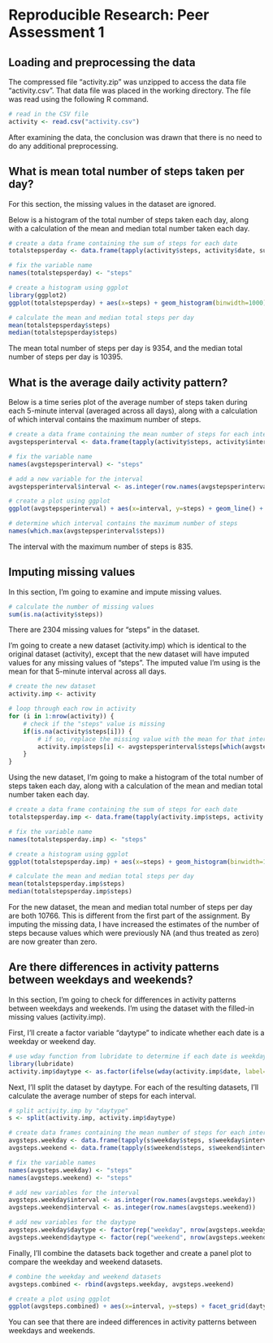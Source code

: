 # Reproducible Research: Peer Assessment 1

## Loading and preprocessing the data

The compressed file "activity.zip" was unzipped to access the data file "activity.csv". That data file was placed in the working directory. The file was read using the following R command.

```r
# read in the CSV file
activity <- read.csv("activity.csv")
```

After examining the data, the conclusion was drawn that there is no need to do any additional preprocessing.

## What is mean total number of steps taken per day?

For this section, the missing values in the dataset are ignored.

Below is a histogram of the total number of steps taken each day, along with a calculation of the mean and median total number taken each day.

```r
# create a data frame containing the sum of steps for each date
totalstepsperday <- data.frame(tapply(activity$steps, activity$date, sum, na.rm=TRUE))

# fix the variable name
names(totalstepsperday) <- "steps"

# create a histogram using ggplot
library(ggplot2)
ggplot(totalstepsperday) + aes(x=steps) + geom_histogram(binwidth=1000) + labs(title="Histogram of Total Number of Steps Per Day")

# calculate the mean and median total steps per day
mean(totalstepsperday$steps)
median(totalstepsperday$steps)
```

The mean total number of steps per day is 9354, and the median total number of steps per day is 10395.

## What is the average daily activity pattern?

Below is a time series plot of the average number of steps taken during each 5-minute interval (averaged across all days), along with a calculation of which interval contains the maximum number of steps.

```r
# create a data frame containing the mean number of steps for each interval
avgstepsperinterval <- data.frame(tapply(activity$steps, activity$interval, mean, na.rm=TRUE))

# fix the variable name
names(avgstepsperinterval) <- "steps"

# add a new variable for the interval
avgstepsperinterval$interval <- as.integer(row.names(avgstepsperinterval))

# create a plot using ggplot
ggplot(avgstepsperinterval) + aes(x=interval, y=steps) + geom_line() + labs(title="Time Series Plot of Average Number of Steps Per Interval")

# determine which interval contains the maximum number of steps
names(which.max(avgstepsperinterval$steps))
```

The interval with the maximum number of steps is 835.

## Imputing missing values

In this section, I'm going to examine and impute missing values.

```r
# calculate the number of missing values
sum(is.na(activity$steps))
```

There are 2304 missing values for "steps" in the dataset.

I'm going to create a new dataset (activity.imp) which is identical to the original dataset (activity), except that the new dataset will have imputed values for any missing values of "steps". The imputed value I'm using is the mean for that 5-minute interval across all days.

```r
# create the new dataset
activity.imp <- activity

# loop through each row in activity
for (i in 1:nrow(activity)) {
    # check if the "steps" value is missing
    if(is.na(activity$steps[i])) {
        # if so, replace the missing value with the mean for that interval
        activity.imp$steps[i] <- avgstepsperinterval$steps[which(avgstepsperinterval$interval==activity$interval[i])]
    }
}
```

Using the new dataset, I'm going to make a histogram of the total number of steps taken each day, along with a calculation of the mean and median total number taken each day.

```r
# create a data frame containing the sum of steps for each date
totalstepsperday.imp <- data.frame(tapply(activity.imp$steps, activity.imp$date, sum, na.rm=TRUE))

# fix the variable name
names(totalstepsperday.imp) <- "steps"

# create a histogram using ggplot
ggplot(totalstepsperday.imp) + aes(x=steps) + geom_histogram(binwidth=1000) + labs(title="Histogram of Total Number of Steps Per Day")

# calculate the mean and median total steps per day
mean(totalstepsperday.imp$steps)
median(totalstepsperday.imp$steps)
```

For the new dataset, the mean and median total number of steps per day are both 10766. This is different from the first part of the assignment. By imputing the missing data, I have increased the estimates of the number of steps because values which were previously NA (and thus treated as zero) are now greater than zero.

## Are there differences in activity patterns between weekdays and weekends?

In this section, I'm going to check for differences in activity patterns between weekdays and weekends. I'm using the dataset with the filled-in missing values (activity.imp).

First, I'll create a factor variable "daytype" to indicate whether each date is a weekday or weekend day.

```r
# use wday function from lubridate to determine if each date is weekday or weekend
library(lubridate)
activity.imp$daytype <- as.factor(ifelse(wday(activity.imp$date, label=TRUE) %in% c("Sat", "Sun"), "weekend", "weekday"))
```

Next, I'll split the dataset by daytype. For each of the resulting datasets, I'll calculate the average number of steps for each interval.

```r
# split activity.imp by "daytype"
s <- split(activity.imp, activity.imp$daytype)

# create data frames containing the mean number of steps for each interval
avgsteps.weekday <- data.frame(tapply(s$weekday$steps, s$weekday$interval, mean))
avgsteps.weekend <- data.frame(tapply(s$weekend$steps, s$weekend$interval, mean))

# fix the variable names
names(avgsteps.weekday) <- "steps"
names(avgsteps.weekend) <- "steps"

# add new variables for the interval
avgsteps.weekday$interval <- as.integer(row.names(avgsteps.weekday))
avgsteps.weekend$interval <- as.integer(row.names(avgsteps.weekend))

# add new variables for the daytype
avgsteps.weekday$daytype <- factor(rep("weekday", nrow(avgsteps.weekday)), levels=c("weekday", "weekend"))
avgsteps.weekend$daytype <- factor(rep("weekend", nrow(avgsteps.weekend)), levels=c("weekday", "weekend"))
```

Finally, I'll combine the datasets back together and create a panel plot to compare the weekday and weekend datasets.

```r
# combine the weekday and weekend datasets
avgsteps.combined <- rbind(avgsteps.weekday, avgsteps.weekend)

# create a plot using ggplot
ggplot(avgsteps.combined) + aes(x=interval, y=steps) + facet_grid(daytype ~ .) + geom_line() + labs(title="Time Series Plot of Average Number of Steps Per Interval: Comparing Weekday (top) vs. Weekend (bottom)", y="Number of steps")
```

You can see that there are indeed differences in activity patterns between weekdays and weekends.